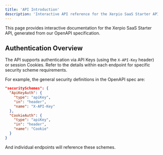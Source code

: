 ```yaml
---
title: 'API Introduction'
description: 'Interactive API reference for the Xerpio SaaS Starter API.'
---
```


<Note>
  This page provides interactive documentation for the Xerpio SaaS Starter API, generated from our OpenAPI specification.
</Note>

<OpenAPI spec="./openapi.json" />

## Authentication Overview

The API supports authentication via API Keys (using the `X-API-Key` header) or session Cookies. 
Refer to the details within each endpoint for specific security scheme requirements.

For example, the general security definitions in the OpenAPI spec are:
```json
"securitySchemes": {
  "ApiKeyAuth": {
    "type": "apiKey",
    "in": "header",
    "name": "X-API-Key"
  },
  "CookieAuth": {
    "type": "apiKey",
    "in": "header",
    "name": "Cookie"
  }
}
```
And individual endpoints will reference these schemes.
